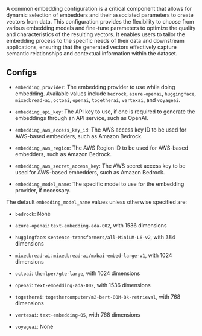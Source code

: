 A common embedding configuration is a critical component that allows for dynamic selection of embedders and their associated parameters to create vectors from data. This configuration provides the flexibility to choose from various embedding models and fine-tune parameters to optimize the quality and characteristics of the resulting vectors. It enables users to tailor the embedding process to the specific needs of their data and downstream applications, ensuring that the generated vectors effectively capture semantic relationships and contextual information within the dataset.

## Configs

*   `embedding_provider`: The embedding provider to use while doing embedding. Available values include `bedrock`, `azure-openai`, `huggingface`, `mixedbread-ai`, `octoai`, `openai`, `togetherai`, `vertexai`, and `voyageai`.
    
*   `embedding_api_key`: The API key to use, if one is required to generate the embeddings through an API service, such as OpenAI.

*   `embedding_aws_access_key_id`: The AWS access key ID to be used for AWS-based embedders, such as Amazon Bedrock.

*   `embedding_aws_region`: The AWS Region ID to be used for AWS-based embedders, such as Amazon Bedrock.

*   `embedding_aws_secret_access_key`: The AWS secret access key to be used for AWS-based embedders, such as Amazon Bedrock.
    
*   `embedding_model_name`: The specific model to use for the embedding provider, if necessary.

The default `embedding_model_name` values unless otherwise specified are:

* `bedrock`: None

* `azure-openai`: `text-embedding-ada-002`, with 1536 dimensions

* `huggingface`: `sentence-transformers/all-MiniLM-L6-v2`, with 384 dimensions

* `mixedbread-ai`: `mixedbread-ai/mxbai-embed-large-v1`, with 1024 dimensions

* `octoai`: `thenlper/gte-large`, with 1024 dimensions

* `openai`: `text-embedding-ada-002`, with 1536 dimensions

* `togetherai`: `togethercomputer/m2-bert-80M-8k-retrieval`, with 768 dimensions

* `vertexai`: `text-embedding-05`, with 768 dimensions

* `voyageai`: None